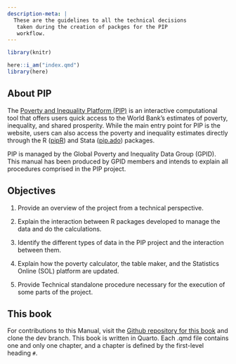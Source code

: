 ```yaml
---
description-meta: |
  These are the guidelines to all the technical decisions
   taken during the creation of packges for the PIP
   workflow.
---
```


```r
library(knitr)

here::i_am("index.qmd")
library(here)
```

## About PIP {.unnumbered}

The [Poverty and Inequality Platform (PIP)](https://pip.worldbank.org/home) is an interactive computational tool that offers users quick access to the World Bank’s estimates of poverty, inequality, and shared prosperity. While the main entry point for PIP is the website, users can also access the poverty and inequality estimates directly through the R ([pipR](https://github.com/worldbank/pipr)) and Stata ([pip.ado](https://github.com/worldbank/pip)) packages. 

PIP is managed by the Global Poverty and Inequality Data Group (GPID). This manual has been produced by GPID members and intends to explain all procedures comprised in the PIP project.

## Objectives

1.  Provide an overview of the project from a technical perspective.

2.  Explain the interaction between R packages developed to manage the data and do the calculations.

3.  Identify the different types of data in the PIP project and the interaction between them.

4.  Explain how the poverty calculator, the table maker, and the Statistics Online (SOL) platform are updated.

5.  Provide Technical standalone procedure necessary for the execution of some parts of the project.

## This book

For contributions to this Manual, visit the [Github repository for this book](https://github.com/PIP-Technical-Team/PIPmanual) and clone the dev branch. This book is written in Quarto. Each .qmd file contains one and only one chapter, and a chapter is defined by the first-level heading `#`.
